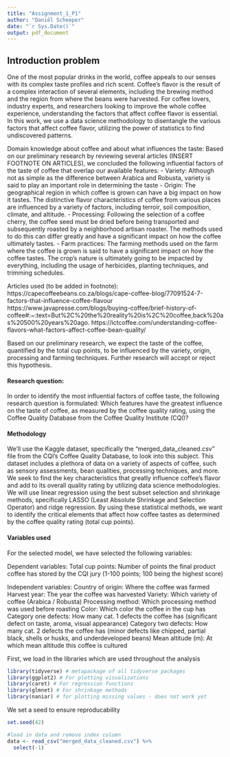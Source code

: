 ```yaml
---
title: "Assignment_1_P1"
author: "Daniël Scheeper"
date: "`r Sys.Date()`"
output: pdf_document
---
```


## Introduction problem ##
One of the most popular drinks in the world, coffee appeals to our senses with its complex taste profiles and rich scent. Coffee's flavor is the result of a complex interaction of several elements, including the brewing method and the region from where the beans were harvested. For coffee lovers, industry experts, and researchers looking to improve the whole coffee experience, understanding the factors that affect coffee flavor is essential. In this work, we use a data science methodology to disentangle the various factors that affect coffee flavor, utilizing the power of statistics to find undiscovered patterns.

Domain knowledge about coffee and about what influences the taste:
Based on our preliminary research by reviewing several articles (INSERT FOOTNOTE ON ARTICLES), we concluded the following influential factors of the taste of coffee that overlap our available features:
- Variety: Although not as simple as the difference between Arabica and Robusta, variety is said to play an important role in determining the taste
- Origin: The geographical region in which coffee is grown can have a big impact on how it tastes. The distinctive flavor characteristics of coffee from various places are influenced by a variety of factors, including terroir, soil composition, climate, and altitude.
- Processing: Following the selection of a coffee cherry, the coffee seed must be dried before being transported and subsequently roasted by a neighborhood artisan roaster. The methods used to do this can differ greatly and have a significant impact on how the coffee ultimately tastes. 
- Farm practices: The farming methods used on the farm where the coffee is grown is said to have a significant impact on how the coffee tastes. The crop's nature is ultimately going to be impacted by everything, including the usage of herbicides, planting techniques, and trimming schedules.

Articles used (to be added in footnote):
https://capecoffeebeans.co.za/blogs/cape-coffee-blog/77091524-7-factors-that-influence-coffee-flavour
https://www.javapresse.com/blogs/buying-coffee/brief-history-of-coffee#:~:text=But%2C%20the%20reality%20is%2C%20coffee,back%20as%20500%20years%20ago.
https://ictcoffee.com/understanding-coffee-flavors-what-factors-affect-coffee-bean-quality/

Based on our preliminary research, we expect the taste of the coffee, quantified by the total cup points, to be influenced by the variety, origin, processing and farming techniques. Further research will accept or reject this hypothesis.

#### Research question:
In order to identify the most influential factors of coffee taste, the following research question is formulated:
Which features have the greatest influence on the taste of coffee, as measured by the coffee quality rating, using the Coffee Quality Database from the Coffee Quality Institute (CQI)?

#### Methodology
We'll use the Kaggle dataset, specifically the "merged_data_cleaned.csv" file from the CQI's Coffee Quality Database, to look into this subject. This dataset includes a plethora of data on a variety of aspects of coffee, such as sensory assessments, bean qualities, processing techniques, and more. We seek to find the key characteristics that greatly influence coffee's flavor and add to its overall quality rating by utilizing data science methodologies. We will use linear regression using the best subset selection and shrinkage methods, specifically LASSO (Least Absolute Shrinkage and Selection Operator) and ridge regression. By using these statistical methods, we want to identify the critical elements that affect how coffee tastes as determined by the coffee quality rating (total cup points).

#### Variables used 
For the selected model, we have selected the following variables:

Dependent variables:
Total cup points: Number of points the final product coffee has stored by the CQI jury (1-100 points; 100 being the highest score)

Independent variables:
Country of origin: Where the coffee was farmed
Harvest year: The year the coffee was harvested
Variety: Which variety of coffee (Arabica / Robusta)
Processing method: Which processing method was used before roasting
Color: Which color the coffee in the cup has
Category one defects: How many cat. 1 defects the coffee has (significant defect on taste, aroma, visual appearance)
Category two defects: How many cat. 2 defects the coffee has (minor defects like chipped, partial black, shells or husks, and underdeveloped beans)
Mean altitude (m): At which mean altitude this coffee is cultured



First, we load in the libraries which are used throughout the analysis
```r
library(tidyverse) # metapackage of all tidyverse packages
library(ggplot2) # For plotting visualizations
library(caret) # For regression functions
library(glmnet) # For shrinkage methods
library(naniar) # for plotting missing values - does not work yet
```


We set a seed to ensure reproducability
```r
set.seed(42)
```


```r
#load in data and remove index column
data <- read_csv("merged_data_cleaned.csv") %>% 
  select(-1)
```

